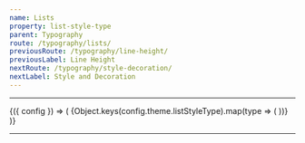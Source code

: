 ```yaml
---
name: Lists
property: list-style-type
parent: Typography
route: /typography/lists/
previousRoute: /typography/line-height/
previousLabel: Line Height
nextRoute: /typography/style-decoration/
nextLabel: Style and Decoration
---
```


<UtilityInfo
  label="List Style Type"
  pattern="list-{type}"
  themeProperty="listStyleType"
/>

---

<ConfigConsumer>
  {({ config }) => (
    <Grid minWidth="200px">
      {Object.keys(config.theme.listStyleType).map(type => (
        <InfoBox key={`list-${type}`} pattern={`list-${type}`}>
          <Box className={`${type !== "none" ? "pl-4" : ""} text-sm`}>
            <Box is="ul" className={`list-${type}`}>
              <Box is="li" className="bg-gray-200 rounded-sm h-5 mb-2" />
              <Box is="li" className="bg-gray-200 rounded-sm h-5 w-1/2 mb-2" />
              <Box is="li" className="bg-gray-200 rounded-sm h-5 w-2/3" />
            </Box>
          </Box>
        </InfoBox>
      ))}
    </Grid>
  )}
</ConfigConsumer>

<UtilityInfo label="List Style Position" pattern="list-{inside|outside}" />

---

<Grid>
  <InfoBox pattern="list-inside">
    <Box className="pl-4">
      <Box is="ul" className="list-inside">
        <Box is="li" className="bg-gray-200 rounded-sm h-5 mb-2" />
        <Box is="li" className="bg-gray-200 rounded-sm h-5 w-1/2 mb-2" />
        <Box is="li" className="bg-gray-200 rounded-sm h-5 w-2/3" />
      </Box>
    </Box>
  </InfoBox>
  <InfoBox pattern="list-outside">
    <Box className="pl-4">
      <Box is="ul" className="list-outside">
        <Box is="li" className="bg-gray-200 rounded-sm h-5 mb-2" />
        <Box is="li" className="bg-gray-200 rounded-sm h-5 w-1/2 mb-2" />
        <Box is="li" className="bg-gray-200 rounded-sm h-5 w-2/3" />
      </Box>
    </Box>
  </InfoBox>
</Grid>
